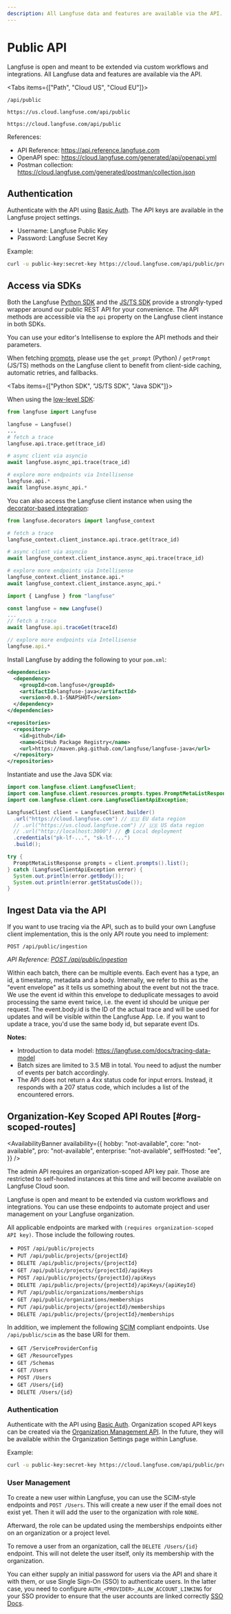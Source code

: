 ```yaml
---
description: All Langfuse data and features are available via the API. Follow this guide to get started.
---
```


# Public API

Langfuse is open and meant to be extended via custom workflows and integrations. All Langfuse data and features are available via the API.

<Tabs items={["Path", "Cloud US", "Cloud EU"]}>

<Tab>

```
/api/public
```

</Tab>
<Tab>

```
https://us.cloud.langfuse.com/api/public
```

</Tab>
<Tab>

```
https://cloud.langfuse.com/api/public
```

</Tab>
</Tabs>

References:

- API Reference: https://api.reference.langfuse.com
- OpenAPI spec: https://cloud.langfuse.com/generated/api/openapi.yml
- Postman collection: https://cloud.langfuse.com/generated/postman/collection.json

## Authentication

Authenticate with the API using [Basic Auth](https://en.wikipedia.org/wiki/Basic_access_authentication).
The API keys are available in the Langfuse project settings.

- Username: Langfuse Public Key
- Password: Langfuse Secret Key

Example:

```bash
curl -u public-key:secret-key https://cloud.langfuse.com/api/public/projects
```

## Access via SDKs

Both the Langfuse [Python SDK](/docs/sdk/python/decorators) and the [JS/TS SDK](/docs/sdk/typescript/guide) provide a strongly-typed wrapper around our public REST API for your convenience. The API methods are accessible via the `api` property on the Langfuse client instance in both SDKs.

You can use your editor's Intellisense to explore the API methods and their parameters.

<Callout type="info">

When fetching [prompts](/docs/prompts/get-started#use-prompt), please use the `get_prompt` (Python) / `getPrompt` (JS/TS) methods on the Langfuse client to benefit from client-side caching, automatic retries, and fallbacks.

</Callout>

<Tabs items={["Python SDK", "JS/TS SDK", "Java SDK"]}>
<Tab>

When using the [low-level SDK](/docs/sdk/python/low-level-sdk):

```python
from langfuse import Langfuse

langfuse = Langfuse()
...
# fetch a trace
langfuse.api.trace.get(trace_id)

# async client via asyncio
await langfuse.async_api.trace(trace_id)

# explore more endpoints via Intellisense
langfuse.api.*
await langfuse.async_api.*
```

You can also access the Langfuse client instance when using the [decorator-based integration](/docs/sdk/python/decorators):

```python
from langfuse.decorators import langfuse_context

# fetch a trace
langfuse_context.client_instance.api.trace.get(trace_id)

# async client via asyncio
await langfuse_context.client_instance.async_api.trace(trace_id)

# explore more endpoints via Intellisense
langfuse_context.client_instance.api.*
await langfuse_context.client_instance.async_api.*
```

</Tab>

<Tab>

```ts
import { Langfuse } from "langfuse"

const langfuse = new Langfuse()
...
// fetch a trace
await langfuse.api.traceGet(traceId)

// explore more endpoints via Intellisense
langfuse.api.*
```

</Tab>

<Tab>

Install Langfuse by adding the following to your `pom.xml`:

```xml
<dependencies>
  <dependency>
    <groupId>com.langfuse</groupId>
    <artifactId>langfuse-java</artifactId>
    <version>0.0.1-SNAPSHOT</version>
  </dependency>
</dependencies>

<repositories>
  <repository>
    <id>github</id>
    <name>GitHub Package Registry</name>
    <url>https://maven.pkg.github.com/langfuse/langfuse-java</url>
  </repository>
</repositories>
```

Instantiate and use the Java SDK via:
```java
import com.langfuse.client.LangfuseClient;
import com.langfuse.client.resources.prompts.types.PromptMetaListResponse;
import com.langfuse.client.core.LangfuseClientApiException;

LangfuseClient client = LangfuseClient.builder()
  .url("https://cloud.langfuse.com") // 🇪🇺 EU data region
  // .url("https://us.cloud.langfuse.com") // 🇺🇸 US data region
  // .url("http://localhost:3000") // 🏠 Local deployment
  .credentials("pk-lf-...", "sk-lf-...")
  .build();

try {
  PromptMetaListResponse prompts = client.prompts().list();
} catch (LangfuseClientApiException error) {
  System.out.println(error.getBody());
  System.out.println(error.getStatusCode());
}
```

</Tab>
</Tabs>

## Ingest Data via the API

If you want to use tracing via the API, such as to build your own Langfuse client implementation, this is the only API route you need to implement:

```
POST /api/public/ingestion
```
_API Reference: [POST /api/public/ingestion](https://api.reference.langfuse.com/#tag/ingestion/POST/api/public/ingestion)_

Within each batch, there can be multiple events. Each event has a type, an id, a timestamp, metadata and a body. Internally, we refer to this as the "event envelope" as it tells us something about the event but not the trace. We use the event id within this envelope to deduplicate messages to avoid processing the same event twice, i.e. the event id should be unique per request. The event.body.id is the ID of the actual trace and will be used for updates and will be visible within the Langfuse App. I.e. if you want to update a trace, you'd use the same body id, but separate event IDs.

**Notes:**
- Introduction to data model: https://langfuse.com/docs/tracing-data-model
- Batch sizes are limited to 3.5 MB in total. You need to adjust the number of events per batch accordingly.
- The API does not return a 4xx status code for input errors. Instead, it responds with a 207 status code, which includes a list of the encountered errors.

## Organization-Key Scoped API Routes [#org-scoped-routes]

<AvailabilityBanner
  availability={{
    hobby: "not-available",
    core: "not-available",
    pro: "not-available",
    enterprise: "not-available",
    selfHosted: "ee",
  }}
/>

<Callout type="warning">

  The admin API requires an organization-scoped API key pair.
  Those are restricted to self-hosted instances at this time and will become available on Langfuse Cloud soon.

</Callout>

Langfuse is open and meant to be extended via custom workflows and integrations.
You can use these endpoints to automate project and user management on your Langfuse organization.

All applicable endpoints are marked with `(requires organization-scoped API key)`.
Those include the following routes.

- `POST /api/public/projects`
- `PUT /api/public/projects/{projectId}`
- `DELETE /api/public/projects/{projectId}`
- `GET /api/public/projects/{projectId}/apiKeys`
- `POST /api/public/projects/{projectId}/apiKeys`
- `DELETE /api/public/projects/{projectId}/apiKeys/{apiKeyId}`
- `PUT /api/public/organizations/memberships`
- `GET /api/public/organizations/memberships`
- `PUT /api/public/projects/{projectId}/memberships`
- `DELETE /api/public/projects/{projectId}/memberships`

In addition, we implement the following [SCIM](https://datatracker.ietf.org/doc/html/rfc7642) compliant endpoints.
Use `/api/public/scim` as the base URI for them.

- `GET /ServiceProviderConfig`
- `GET /ResourceTypes`
- `GET /Schemas`
- `GET /Users`
- `POST /Users`
- `GET /Users/{id}`
- `DELETE /Users/{id}`

### Authentication

Authenticate with the API using [Basic Auth](https://en.wikipedia.org/wiki/Basic_access_authentication).
Organization scoped API keys can be created via the [Organization Management API](/self-hosting/organization-management-api).
In the future, they will be available within the Organization Settings page within Langfuse.

Example:

```bash
curl -u public-key:secret-key https://cloud.langfuse.com/api/public/projects/{projectId}/apiKeys
```

### User Management

To create a new user within Langfuse, you can use the SCIM-style endpoints and `POST /Users`.
This will create a new user if the email does not exist yet.
Then it will add the user to the organization with role `NONE`.

Afterward, the role can be updated using the memberships endpoints either on an organization or a project level.

To remove a user from an organization, call the `DELETE /Users/{id}` endpoint.
This will not delete the user itself, only its membership with the organization.

You can either supply an initial password for users via the API and share it with them, or use Single Sign-On (SSO) to authenticate users.
In the latter case, you need to configure `AUTH_<PROVIDER>_ALLOW_ACCOUNT_LINKING` for your SSO provider to ensure that the user accounts are linked correctly [SSO Docs](/self-hosting/authentication-and-sso#additional-configuration).
